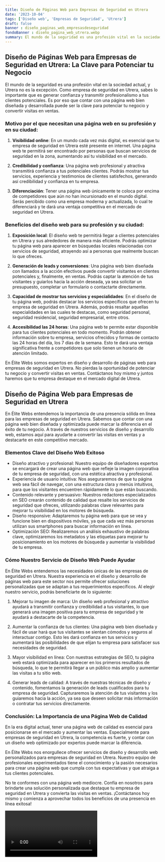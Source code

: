 ```yaml
---
title: Diseño de Páginas Web para Empresas de Seguridad en Utrera
date: '2023-10-04'
tags: ['Diseño web', 'Empresas de Seguridad', 'Utrera']
draft: false
banner : diseño_paginas_web_empresasdeseguridad
fondoBanner : diseño_pagina_web_utrera.webp
summary: El mundo de la seguridad es una profesión vital en la sociedad actual, y Utrera no es la excepción. Como empresa de seguridad en Utrera, sabes lo importante que es generar confianza y transmitir profesionalismo a tus clientes potenciales. Es por eso que contar con una página web bien diseñada y desarrollada puede ser la clave para potenciar tu negocio y convertir visitas en ventas.
---
```


## Diseño de Páginas Web para Empresas de Seguridad en Utrera: La Clave para Potenciar tu Negocio

El mundo de la seguridad es una profesión vital en la sociedad actual, y Utrera no es la excepción. Como empresa de seguridad en Utrera, sabes lo importante que es generar confianza y transmitir profesionalismo a tus clientes potenciales. Es por eso que contar con una página web bien diseñada y desarrollada puede ser la clave para potenciar tu negocio y convertir visitas en ventas.

### Motivo por el que necesitan una página web en su profesión y en su ciudad:

1. **Visibilidad online**: En un mundo cada vez más digital, es esencial que tu empresa de seguridad en Utrera esté presente en internet. Una página web te permitirá ser encontrado por personas que buscan servicios de seguridad en la zona, aumentando así tu visibilidad en el mercado.

2. **Credibilidad y confianza**: Una página web profesional y atractiva transmitirá confianza a tus potenciales clientes. Podrás mostrar tus servicios, experiencia y testimonios de clientes satisfechos, generando así credibilidad y confianza en tu empresa.

3. **Diferenciación**: Tener una página web únicamente te coloca por encima de competidores que aún no han incursionado en el mundo digital. Serás percibido como una empresa moderna y actualizada, lo cual te diferenciará y te dará una ventaja competitiva en el mercado de seguridad en Utrera.

### Beneficios del diseño web para su profesión y su ciudad:

1. **Exposición local**: El diseño web te permitirá llegar a clientes potenciales en Utrera y sus alrededores de manera más eficiente. Podrás optimizar tu página web para aparecer en búsquedas locales relacionadas con servicios de seguridad, atrayendo así a personas que realmente buscan lo que ofreces.

2. **Generación de leads y conversiones**: Una página web bien diseñada con llamados a la acción efectivos puede convertir visitantes en clientes potenciales y, finalmente, en ventas. Podrás captar la atención de tus visitantes y guiarlos hacia la acción deseada, ya sea solicitar un presupuesto, completar un formulario o contactarte directamente.

3. **Capacidad de mostrar tus servicios y especialidades**: En el diseño de tu página web, podrás destacar los servicios específicos que ofrecen tu empresa de seguridad en Utrera. Además, podrás resaltar aquellas especialidades en las cuales te destacas, como seguridad personal, seguridad residencial, seguridad empresarial, entre otros.

4. **Accesibilidad las 24 horas**: Una página web te permite estar disponible para tus clientes potenciales en todo momento. Podrán obtener información sobre tu empresa, servicios ofrecidos y formas de contacto las 24 horas del día, los 7 días de la semana. Esto te dará una ventaja significativa frente a competidores que solo tienen un horario de atención limitado.

En Élite Webs somos expertos en diseño y desarrollo de páginas web para empresas de seguridad en Utrera. No pierdas la oportunidad de potenciar tu negocio y convertir visitas en ventas. Contáctanos hoy mismo y juntos haremos que tu empresa destaque en el mercado digital de Utrera.

<GifSeo />

<Cta />

## Diseño de Página Web para Empresas de Seguridad en Utrera
En Élite Webs entendemos la importancia de una presencia sólida en línea para las empresas de seguridad en Utrera. Sabemos que contar con una página web bien diseñada y optimizada puede marcar la diferencia en el éxito de tu negocio. A través de nuestros servicios de diseño y desarrollo web, estamos aquí para ayudarte a convertir las visitas en ventas y a destacarte en este competitivo mercado.

### Elementos Clave del Diseño Web Exitoso
- Diseño atractivo y profesional: Nuestro equipo de diseñadores expertos se encargará de crear una página web que refleje la imagen corporativa de tu empresa de seguridad, con una estética atractiva y profesional.
- Experiencia de usuario intuitiva: Nos aseguraremos de que tu página web sea fácil de navegar, con una estructura clara y menús intuitivos, para que los visitantes encuentren rápidamente lo que están buscando.
- Contenido relevante y persuasivo: Nuestros redactores especializados en SEO crearán contenido de calidad que resalte los servicios de seguridad que ofreces, utilizando palabras clave relevantes para mejorar tu visibilidad en los motores de búsqueda.
- Diseño responsive: Adaptaremos tu página web para que se vea y funcione bien en dispositivos móviles, ya que cada vez más personas utilizan sus smartphones para buscar información en línea.
- Optimización SEO: Realizaremos un análisis exhaustivo de palabras clave, optimizaremos los metadatos y las etiquetas para mejorar tu posicionamiento en los motores de búsqueda y aumentar la visibilidad de tu empresa.

### Cómo Nuestro Servicio de Diseño Web Puede Ayudar
En Élite Webs entendemos las necesidades únicas de las empresas de seguridad en Utrera. Nuestra experiencia en el diseño y desarrollo de páginas web para este sector nos permite ofrecer soluciones personalizadas que se adaptan a tus requerimientos específicos. Al elegir nuestro servicio, podrás beneficiarte de lo siguiente:

1. Mejorar tu imagen de marca: Un diseño web profesional y atractivo ayudará a transmitir confianza y credibilidad a tus visitantes, lo que generará una imagen positiva para tu empresa de seguridad y te ayudará a destacarte de la competencia.

2. Aumentar la confianza de tus clientes: Una página web bien diseñada y fácil de usar hará que tus visitantes se sientan cómodos y seguros al interactuar contigo. Esto les dará confianza en tus servicios y aumentará las posibilidades de que elijan tu empresa para satisfacer sus necesidades de seguridad.

3. Mayor visibilidad en línea: Con nuestras estrategias de SEO, tu página web estará optimizada para aparecer en los primeros resultados de búsqueda, lo que te permitirá llegar a un público más amplio y aumentar las visitas a tu sitio web.

4. Generar leads de calidad: A través de nuestras técnicas de diseño y contenido, fomentamos la generación de leads cualificados para tu empresa de seguridad. Capturaremos la atención de tus visitantes y los guiaremos hacia la acción, ya sea que deseen solicitar más información o contratar tus servicios directamente.

### Conclusión: La Importancia de una Página Web de Calidad
En la era digital actual, tener una página web de calidad es esencial para posicionarse en el mercado y aumentar las ventas. Especialmente para empresas de seguridad en Utrera, la competencia es fuerte, y contar con un diseño web optimizado por expertos puede marcar la diferencia.

En Élite Webs nos enorgullece ofrecer servicios de diseño y desarrollo web personalizados para empresas de seguridad en Utrera. Nuestro equipo de profesionales experimentados tiene el conocimiento y la pasión necesarios para crear una página web que cumpla con tus expectativas y que atraiga a tus clientes potenciales.

No te conformes con una página web mediocre. Confía en nosotros para brindarte una solución personalizada que destaque tu empresa de seguridad en Utrera y convierta las visitas en ventas. ¡Contáctanos hoy mismo y comienza a aprovechar todos los beneficios de una presencia en línea exitosa!

<Video />

<CtaBot job='Empresas de Seguridad' city='Utrera'/>

<Gmaps query='Utrera+españa+maps' />
